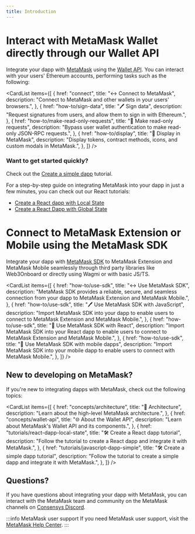```yaml
---
title: Introduction
---
```



# Interact with MetaMask Wallet directly through our Wallet API

Integrate your dapp with [MetaMask](https://metamask.io/) using the [Wallet API](reference/json-rpc-api).
You can interact with your users' Ethereum accounts, performing tasks such as the following:

<CardList
  items={[
    {
      href: "connect",
      title: "↔️ Connect to MetaMask",
      description:
        "Connect to MetaMask and other wallets in your users' browsers.",
    },
    {
      href: "how-to/sign-data",
      title: "🖊️ Sign data",
      description:
        "Request signatures from users, and allow them to sign in with Ethereum.",
    },
    {
      href: "how-to/make-read-only-requests",
      title: "📄 Make read-only requests",
      description:
        "Bypass user wallet authentication to make read-only JSON-RPC requests.",
    },
    {
      href: "how-to/display",
      title: "📱 Display in MetaMask",
      description:
        "Display tokens, contract methods, icons, and custom modals in MetaMask.",
    },
  ]}
/>

### Want to get started quickly?

Check out the [Create a simple dapp](/wallet/tutorials/javascript-dapp-simple.md) tutorial.

For a step-by-step guide on integrating MetaMask into your dapp in just a few minutes, you can check out our React tutorials:

 - [Create a React dapp with Local State](/tutorials/react-dapp-local-state.md)
 - [Create a React Dapp with Global State](/tutorials/react-dapp-global-state.md)

# Connect to MetaMask Extension or Mobile using the MetaMask SDK

Integrate your dapp with [MetaMask SDK](https://metamask.io/) to MetaMask Extension and MetaMask Mobile seamlessly through third party libraries like Web3Onboard or directly using Wagmi or with basic JS/TS.

<CardList
  items={[
    {
      href: "how-to/use-sdk",
      title: "↔️ Use MetaMask SDK",
      description:
        "MetaMask SDK provides a reliable, secure, and seamless connection from your dapp to MetaMask Extension and MetaMask Mobile.",
    },
    {
      href: "how-to/use-sdk",
      title: "🖊️ Use MetaMask SDK with JavaScript",
      description:
        "Import MetaMask SDK into your dapp to enable users to connect to MetaMask Extension and MetaMask Mobile.",
    },
    {
      href: "how-to/use-sdk",
      title: "📄 Use MetaMask SDK with React",
      description:
        "Import MetaMask SDK into your React dapp to enable users to connect to MetaMask Extension and MetaMask Mobile.",
    },
    {
      href: "how-to/use-sdk",
      title: "📱 Use MetaMask SDK with mobile dapps",
      description:
        "Import MetaMask SDK into your mobile dapp to enable users to connect with MetaMask Mobile.",
    },
  ]}
/>

## New to developing on MetaMask?

If you're new to integrating dapps with MetaMask, check out the following topics:

<CardList
  items={[
    {
      href: "concepts/architecture",
      title: "📐 Architecture",
      description: "Learn about the high-level MetaMask architecture.",
    },
    {
      href: "concepts/wallet-api",
      title: "🌐 About the Wallet API",
      description: "Learn about MetaMask's Wallet API and its components.",
    },
    {
      href: "tutorials/react-dapp-local-state",
      title: "🛠️ Create a React dapp tutorial",
      description:
        "Follow the tutorial to create a React dapp and integrate it with MetaMask.",
    },
    {
      href: "tutorials/javascript-dapp-simple",
      title: "🛠️ Create a simple dapp tutorial",
      description:
        "Follow the tutorial to create a simple dapp and integrate it with MetaMask.",
    },
  ]}
/>

## Questions?

If you have questions about integrating your dapp with MetaMask, you can interact with the MetaMask
team and community on the MetaMask channels on [Consensys Discord](https://discord.gg/consensys).

:::info MetaMask user support
If you need MetaMask user support, visit the [MetaMask Help Center](https://support.metamask.io/).
:::
